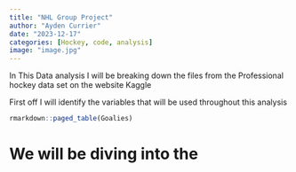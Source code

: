 ```yaml
---
title: "NHL Group Project"
author: "Ayden Currier"
date: "2023-12-17"
categories: [Hockey, code, analysis]
image: "image.jpg"
---
```

In This Data analysis I will be breaking down the files from the Professional 
hockey data set on the website Kaggle


First off I will identify the variables that will be used throughout this 
analysis


```r
rmarkdown::paged_table(Goalies)
```
# We will be diving into the 
